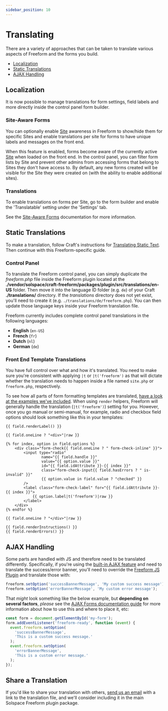 ```yaml
---
sidebar_position: 10
---
```



# Translating

There are a variety of approaches that can be taken to translate various aspects of Freeform and the forms you build.

- [Localization](#localization-)
- [Static Translations](#static-translations)
- [AJAX Handling](#ajax-handling)

## Localization <Badge type="pro" text="Pro" /><Badge type="feature" text="New in 5.7+" />

It is now possible to manage translations for form settings, field labels and more directly inside the control panel form builder.

### Site-Aware Forms <Badge type="pro" text="Pro" /><Badge type="feature" text="New in 5.7+" />

You can optionally enable [Site](https://craftcms.com/docs/5.x/system/sites.html) awareness in Freeform to show/hide them for specific Sites and enable translations per site for forms to have unique labels and messages on the front end.

When this feature is enabled, forms become aware of the currently active [Site](https://craftcms.com/docs/5.x/system/sites.html) when loaded on the front end. In the control panel, you can filter form lists by Site and prevent other admins from accessing forms that belong to Sites they don't have access to. By default, any new forms created will be visible for the Site they were created on (with the ability to enable additional sites).

### Translations

To enable translations on forms per Site, go to the form builder and enable the 'Translatable' setting under the 'Settings' tab.

See the [Site-Aware Forms](../configuration/sites.mdx) documentation for more information.

## Static Translations

To make a translation, follow Craft's instructions for [Translating Static Text](https://craftcms.com/docs/5.x/system/sites.html#static-message-translations). Then continue with this Freeform-specific guide.

### Control Panel

To translate the Freeform control panel, you can simply duplicate the _freeform.php_ file inside the Freeform plugin located at the **./vendor/solspace/craft-freeform/packages/plugin/src/translations/en-US** folder. Then move it into the language ID folder (e.g. `de`) of your Craft **./translations/** directory. If the _translations_ directory does not yet exist, you'll need to create it (e.g. `./translations/de/freeform.php`). You can then update those language keys inside your Freeform translation file.

Freeform currently includes complete control panel translations in the following languages:

- **English** (`en-US`)
- **French** (`fr`)
- **Dutch** (`nl`)
- **German** (`de`)

### Front End Template Translations

You have full control over what and how it's translated. You need to make sure you're consistent with applying `|t` or `|t('freeform')` as that will dictate whether the translation needs to happen inside a file named `site.php` or `freeform.php`, respectively.

To see how all parts of form formatting templates are translated, [have a look at the examples we've included](../templates/formatting/index.mdx). When using `render` helpers, Freeform will generally handle the translation (`|t('freeform')`) setting for you. However, once you go manual or semi-manual, for example, radio and checkbox field options should look something like this in your templates:

```twig {15}
{{ field.renderLabel() }}

{{ field.oneLine ? "<div>"|raw }}

{% for index, option in field.options %}
    <div class="form-check{{ field.oneLine ? " form-check-inline" }}">
        <input type="radio"
                name="{{ field.handle }}"
                value="{{ option.value }}"
                id="{{ field.idAttribute }}-{{ index }}"
                class="form-check-input{{ field.hasErrors ? " is-invalid" }}"
                {{ option.value in field.value ? "checked" }}
        />
        <label class="form-check-label" for="{{ field.idAttribute }}-{{ index }}">
            {{ option.label|t('freeform')|raw }}
        </label>
    </div>
{% endfor %}

{{ field.oneLine ? "</div>"|raw }}

{{ field.renderInstructions() }}
{{ field.renderErrors() }}
```

## AJAX Handling

Some parts are handled with JS and therefore need to be translated differently. Specifically, if you're using the [built-in AJAX feature](../guides/templating/ajax-forms.mdx) and need to translate the success/error banner, you'll need to override the [Freeform JS Plugin](../developer/js-plugin.mdx) and translate those with:

```js
freeform.setOption('successBannerMessage', 'My custom success message');
freeform.setOption('errorBannerMessage', 'My custom error message');
```

That _might_ look something like the below example, but **depending on several factors**, _please_ see the [AJAX Forms documentation guide](../guides/templating/ajax-forms.mdx) for more information about how to use this and where to place it, etc:

```js
const form = document.getElementById('my-form');
form.addEventListener('freeform-ready', function (event) {
  event.freeform.setOption(
    'successBannerMessage',
    'This is a custom success message.'
  );
  event.freeform.setOption(
    'errorBannerMessage',
    'This is a custom error message.'
  );
});
```

## Share a Translation

If you'd like to share your translation with others, [send us an email](/support/) with a link to the translation file, and we'll consider including it in the main Solspace Freeform plugin package.
